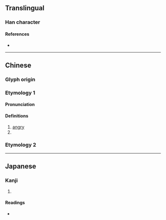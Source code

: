 {{character info}}
==Translingual==

===Han character===
{{Han char|rn=9|rad=人|as=05|sn=7|four=20232|canj=OYVI|ids=⿰亻玄}}

====References====
* {{Han ref|kx=0096.130|dkj=00463|dj=0204.170|hdz=10138.040|uh=4F2D|ud=20269|bh=CA66|bd=51814}}

----

==Chinese==
{{zh-forms|alt=𠆺}}

===Glyph origin===
{{Han etym}}

===Etymology 1===

====Pronunciation====
{{zh-pron
|m=xián,xuán
|c=jin4
|mc=y
|oc=y
|ma=
|cat=a,pn
}}

====Definitions====
{{zh-hanzi}}

# [[angry]]
# {{surname|zh}}

===Etymology 2===
{{zh-see|玄|v}}

----

==Japanese==

===Kanji===
{{ja-kanji|grade=|rs=人05}}

# {{rfdef|ja|sort=人05}}

====Readings====
* {{ja-readings|on=けん,せん|kun=}}